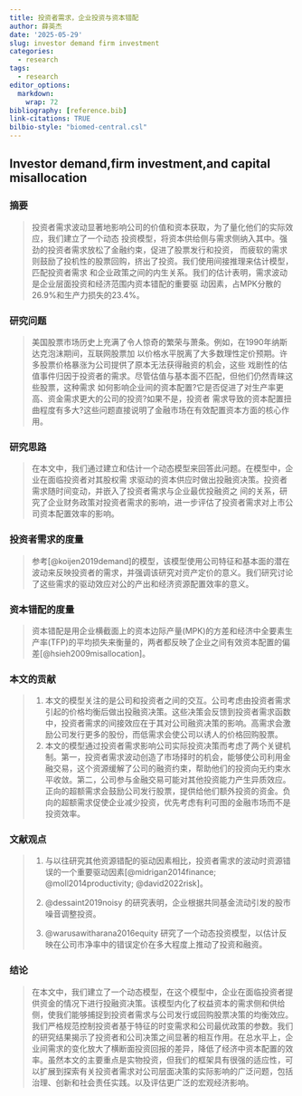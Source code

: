 ```yaml
---
title: 投资者需求，企业投资与资本错配
author: 薛英杰
date: '2025-05-29'
slug: investor demand firm investment
categories:
  - research
tags:
  - research
editor_options: 
  markdown: 
    wrap: 72
bibliography: [reference.bib]
link-citations: TRUE
bilbio-style: "biomed-central.csl"
---
```


## Investor demand,firm investment,and capital misallocation

### 摘要

> 投资者需求波动显著地影响公司的价值和资本获取，为了量化他们的实际效应，我们建立了一个动态
> 投资模型，将资本供给侧与需求侧纳入其中。强劲的投资者需求放松了金融约束，促进了股票发行和投资，
> 而疲软的需求则鼓励了投机性的股票回购，挤出了投资。我们使用间接推理来估计模型，匹配投资者需求
> 和企业政策之间的内生关系。我们的估计表明，需求波动是企业层面投资和经济范围内资本错配的重要驱
> 动因素，占MPK分散的26.9%和生产力损失的23.4%。

### 研究问题

> 美国股票市场历史上充满了令人惊奇的繁荣与萧条。例如，在1990年纳斯达克泡沫期间，互联网股票加
> 以价格水平脱离了大多数理性定价预期。许多股票价格暴涨为公司提供了原本无法获得融资的机会，这些
> 戏剧性的估值事件归因于投资者的需求。尽管估值与基本面不匹配，但他们仍然青睐这些股票，这种需求
> 如何影响企业间的资本配置?它是否促进了对生产率更高、资金需求更大的公司的投资?如果不是，投资者
> 需求导致的资本配置扭曲程度有多大?这些问题直接说明了金融市场在有效配置资本方面的核心作用。

### 研究思路

> 在本文中，我们通过建立和估计一个动态模型来回答此问题。在模型中，企业在面临投资者对其股权需
> 求驱动的资本供应时做出投融资决策。投资者需求随时间变动，并嵌入了投资者需求与企业最优投融资之
> 间的关系，研究了企业财务政策对投资者需求的影响，进一步评估了投资者需求对上市公司资本配置效率的影响。

### 投资者需求的度量

> 参考[@koijen2019demand]的模型，该模型使用公司特征和基本面的潜在波动来反映投资者的需求，并强调该研究对资产定价的意义。我们研究讨论了这些需求的驱动效应对公的产出和经济资源配置效率的意义。

### 资本错配的度量

> 资本错配是用企业横截面上的资本边际产量(MPK)的方差和经济中全要素生产率(TFP)的平均损失来衡量的，两者都反映了企业之间有效资本配置的偏差[@hsieh2009misallocation]。

### 本文的贡献

> 1.  本文的模型关注的是公司和投资者之间的交互。公司考虑由投资者需求引起的价格均衡后做出投融资决策。这些决策会反馈到投资者需求函数中，投资者需求的间接效应在于其对公司融资决策的影响。高需求会激励公司发行更多的股份，而低需求会使公司以诱人的价格回购股票。
> 2.  本文的模型通过投资者需求影响公司实际投资决策而考虑了两个关键机制。第一，投资者需求波动创造了市场择时的机会，能够使公司利用金融交易，这个资源缓解了公司的融资约束，帮助他们的投资向无约束水平收敛。第二，公司参与金融交易可能对其他投资能力产生异质效应。正向的超额需求会鼓励公司发行股票，提供给他们额外投资的资金。负向的超额需求促使企业减少投资，优先考虑有利可图的金融市场而不是投资效率。

### 文献观点

> 1.  与以往研究其他资源错配的驱动因素相比，投资者需求的波动时资源错误的一个重要驱动因素[@midrigan2014finance;
>     @moll2014productivity; @david2022risk]。
>
> 2.  @dessaint2019noisy
>     的研究表明，企业根据共同基金流动引发的股市噪音调整投资。
>
> 3.  @warusawitharana2016equity
>     研究了一个动态投资模型，以估计反映在公司市净率中的错误定价在多大程度上推动了投资和融资。

### 结论

> 在本文中，我们建立了一个动态模型，在这个模型中，企业在面临投资者提供资金的情况下进行投融资决策。该模型内化了权益资本的需求侧和供给侧，使我们能够捕捉到投资者需求与公司发行或回购股票决策的均衡效应。我们严格规范控制投资者基于特征的时变需求和公司最优政策的参数。我们的研究结果揭示了投资者和公司决策之间显著的相互作用。在总水平上，企业间需求的变化放大了横断面投资回报的差异，降低了经济中资本配置的效率。虽然本文的主要重点是实物投资，但我们的框架具有很强的适应性，可以扩展到探索有关投资者需求对公司层面决策的实际影响的广泛问题，包括治理、创新和社会责任实践。以及评估更广泛的宏观经济影响。
